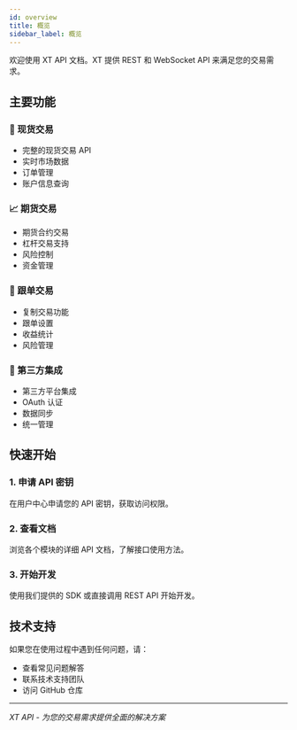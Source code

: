 ```yaml
---
id: overview
title: 概览
sidebar_label: 概览
---
```


欢迎使用 XT API 文档。XT 提供 REST 和 WebSocket API 来满足您的交易需求。

## 主要功能

### 🏪 现货交易
- 完整的现货交易 API
- 实时市场数据
- 订单管理
- 账户信息查询

### 📈 期货交易
- 期货合约交易
- 杠杆交易支持
- 风险控制
- 资金管理

### 👥 跟单交易
- 复制交易功能
- 跟单设置
- 收益统计
- 风险管理

### 🔗 第三方集成
- 第三方平台集成
- OAuth 认证
- 数据同步
- 统一管理

## 快速开始

### 1. 申请 API 密钥
在用户中心申请您的 API 密钥，获取访问权限。

### 2. 查看文档
浏览各个模块的详细 API 文档，了解接口使用方法。

### 3. 开始开发
使用我们提供的 SDK 或直接调用 REST API 开始开发。

## 技术支持

如果您在使用过程中遇到任何问题，请：

- 查看常见问题解答
- 联系技术支持团队
- 访问 GitHub 仓库

---

*XT API - 为您的交易需求提供全面的解决方案*

